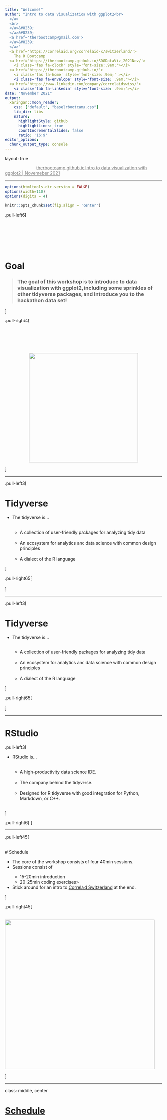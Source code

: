 ```yaml
---
title: "Welcome!"
author: "Intro to data visualization with ggplot2<br>
  </a>
  <br>
  </a>&#8239; 
  </a>&#8239;
  <a href='therbootcamp@gmail.com'>
  </a>&#8239;
  </a>"
  <a href='https://correlaid.org/correlaid-x/switzerland/'>
    The R Bootcamp
  <a href='https://therbootcamp.github.io/SDGDataViz_2021Nov/'>
    <i class='fas fa-clock' style='font-size:.9em;'></i>
  <a href='https://therbootcamp.github.io/'>
    <i class='fas fa-home' style='font-size:.9em;' ></i>
    <i class='fas fa-envelope' style='font-size: .9em;'></i>
  <a href='https://www.linkedin.com/company/correlaidswiss/'>
    <i class='fab fa-linkedin' style='font-size: .9em;'></i>
date: "November 2021"
output:
  xaringan::moon_reader:
    css: ["default", "baselrbootcamp.css"]
    lib_dir: libs
    nature:
      highlightStyle: github
      highlightLines: true
      countIncrementalSlides: false
      ratio: '16:9'
editor_options: 
  chunk_output_type: console
---
```


layout: true

<div class="my-footer">
  <span style="text-align:center">
    <span> 
      <img src="https://raw.githubusercontent.com/therbootcamp/therbootcamp.github.io/master/_sessions/_image/by-sa.png" height=14 style="vertical-align: middle"/>
    </span>
    <a href="https://therbootcamp.github.io/">
      <span style="padding-left:82px"> 
        <font color="#7E7E7E">
          therbootcamp.github.io
        </font>
      </span>
    </a>
    <a href="therbootcamp.github.io">
      <font color="#7E7E7E">
      Intro to data visualization with ggplot2 | Novemeber 2021
      </font>
    </a>
    </span>
  </div> 

---


```r
options(htmltools.dir.version = FALSE)
options(width=110)
options(digits = 4)

knitr::opts_chunk$set(fig.align = 'center')
```

<!---

.pull-left45[
<br><br><br><br><br>
# Materialien

Klicke auf <high>"....running..."</high> auf unserer Website!

<font style="font-size:28px"><a href="www.therbootcamp.com"><b>www.therbootcamp.com</b></a></font>

]

.pull-right5[

<br><br>
<iframe src="https://therbootcamp.github.io" width="500" height="500"></iframe>

]

--->

.pull-left6[

<br><br><br><br><br>


# Goal


>### The goal of this workshop is to introduce to data visualization with ggplot2, including some sprinkles of other tidyverse packages, and introduce you to the hackathon data set!

]

.pull-right4[

<br><br><br><br>
<p align="center"><img src="https://raw.githubusercontent.com/therbootcamp/therbootcamp.github.io/master/_sessions/_image/target.png" height="350"></p>

]

---

.pull-left3[

# Tidyverse

<ul>
  <li class="m1"><span>The tidyverse is...</span></li><br>
  <ul class="level">
    <li><span>A collection of user-friendly <high>packages</high> for analyzing <high>tidy data</high></span></li><br>
    <li><span>An <high>ecosystem</high> for analytics and data science with common design principles</span></li><br>
    <li><span>A <high>dialect</high> of the R language</span></li>
  </ul>
</ul>

]

.pull-right65[
<br><br>
<p align="center">
<img src="image/tidyverse.png" height = "520px">
</p>
]


---


.pull-left3[

# Tidyverse

<ul>
  <li class="m1"><span>The tidyverse is...</span></li><br>
  <ul class="level">
    <li><span>A collection of user-friendly <high>packages</high> for analyzing <high>tidy data</high></span></li><br>
    <li><span>An <high>ecosystem</high> for analytics and data science with common design principles</span></li><br>
    <li><span>A <high>dialect</high> of the R language</span></li>
  </ul>
</ul>

]

.pull-right65[
<br><br>
<p align="center">
<img src="image/tidyverse_highlight.png" height = "520px">
</p>
]

---

# RStudio

.pull-left3[

<ul>
  <li class="m1"><span>RStudio is...</span></li><br>
  <ul class="level">
    <li><span>A high-productivity <high>data science IDE.</high></span></li><br>
    <li><span>The <high>company</high> behind the tidyverse.</span></li><br>
    <li><span>Designed for R tidyverse with <high>good integration</high> for Python, Markdown, or C++.</span></li><br>
  </ul>
</ul>

]

.pull-right6[
<p align="center">
<img src="image/rstudio.png">
</p>
]


---

.pull-left45[

<br>
# Schedule 

<ul>
  <li class="m1"><span>The core of the workshop consists of four 40min sessions.</span></li>
  <li class="m2"><span>Sessions consist of</span></li>
  <ul class="level">
    <li><span>15-20min introduction</high></span></li> 
    <li><span>20-25min coding exercises></span></li> 
  </ul>
  <li class="m3"><span>Stick around for an intro to <a href="https://correlaid.org/correlaid-x/switzerland/">Correlaid Switzerland</a> at the end.</span></li>
</ul>

]

.pull-right45[
<br><br>
<img src="image/schedule.png" height="480" align="center" style="padding-top:16px">

]

---

class: middle, center

<h1><a href="https://correlaidswitzerland.github.io/DataViz4Good/">Schedule</a></h1>


